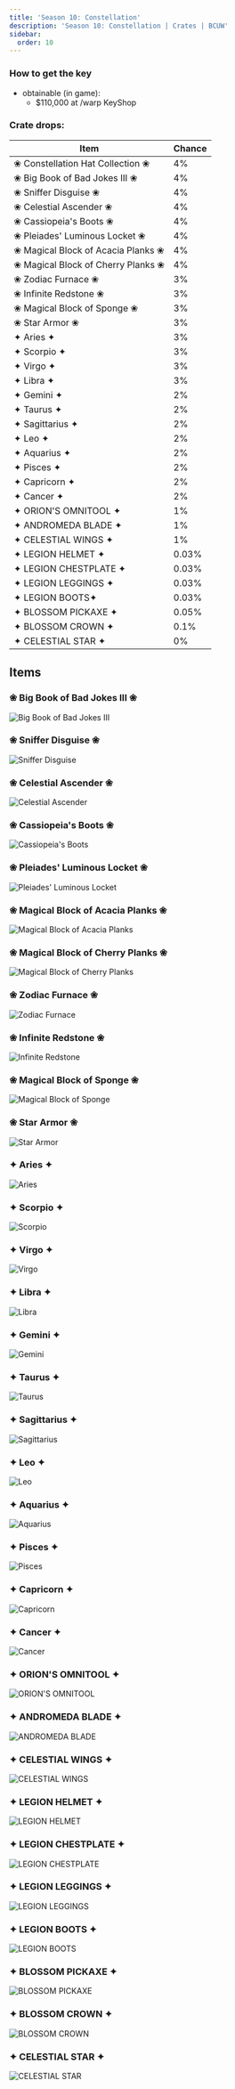 ```yaml
---
title: 'Season 10: Constellation'
description: 'Season 10: Constellation | Crates | BCUW'
sidebar:
  order: 10
---
```


### How to get the key
- obtainable (in game):
  - $110,000 at /warp KeyShop

### Crate drops:

| Item                                 | Chance |
|--------------------------------------|--------|
| ❀ Constellation Hat Collection ❀    | 4%     |
| ❀ Big Book of Bad Jokes III ❀       | 4%     |
| ❀ Sniffer Disguise ❀                | 4%     |
| ❀ Celestial Ascender ❀              | 4%     |
| ❀ Cassiopeia's Boots ❀              | 4%     |
| ❀ Pleiades' Luminous Locket ❀       | 4%     |
| ❀ Magical Block of Acacia Planks ❀  | 4%     |
| ❀ Magical Block of Cherry Planks ❀  | 4%     |
| ❀ Zodiac Furnace ❀                  | 3%     |
| ❀ Infinite Redstone ❀               | 3%     |
| ❀ Magical Block of Sponge ❀         | 3%     |
| ❀ Star Armor ❀                      | 3%     |
| ✦ Aries ✦                            | 3%     |
| ✦ Scorpio ✦                          | 3%     |
| ✦ Virgo ✦                            | 3%     |
| ✦ Libra ✦                            | 3%     |
| ✦ Gemini ✦                           | 2%     |
| ✦ Taurus ✦                           | 2%     |
| ✦ Sagittarius ✦                      | 2%     |
| ✦ Leo ✦                              | 2%     |
| ✦ Aquarius ✦                         | 2%     |
| ✦ Pisces ✦                           | 2%     |
| ✦ Capricorn ✦                        | 2%     |
| ✦ Cancer ✦                           | 2%     |
| ✦ ORION'S OMNITOOL ✦                 | 1%     |
| ✦ ANDROMEDA BLADE ✦                  | 1%     |
| ✦ CELESTIAL WINGS ✦                  | 1%     |
| ✦ LEGION HELMET ✦                    | 0.03%  |
| ✦ LEGION CHESTPLATE ✦                | 0.03%  |
| ✦ LEGION LEGGINGS ✦                  | 0.03%  |
| ✦ LEGION BOOTS✦                      | 0.03%  |
| ✦ BLOSSOM PICKAXE ✦                  | 0.05%  |
| ✦ BLOSSOM CROWN ✦                    | 0.1%   |
| ✦ CELESTIAL STAR ✦                   | 0%     |

## Items

### ❀ Big Book of Bad Jokes III ❀
![Big Book of Bad Jokes III](https://cdn.bcuw.xyz/2D/constellation/big_book_of_bad_jokes_iii.png)

### ❀ Sniffer Disguise ❀
![Sniffer Disguise](https://cdn.bcuw.xyz/2D/constellation/sniffer_disguise.png)

### ❀ Celestial Ascender ❀
![Celestial Ascender](https://cdn.bcuw.xyz/2D/constellation/celestial_ascender.png)

### ❀ Cassiopeia's Boots ❀
![Cassiopeia's Boots](https://cdn.bcuw.xyz/2D/constellation/cassiopeias_boots.png)

### ❀ Pleiades' Luminous Locket ❀
![Pleiades' Luminous Locket](https://cdn.bcuw.xyz/2D/constellation/pleiades_luminous_locket.png)

### ❀ Magical Block of Acacia Planks ❀
![Magical Block of Acacia Planks](https://cdn.bcuw.xyz/2D/constellation/magical_block_of_acacia_planks.png)

### ❀ Magical Block of Cherry Planks ❀
![Magical Block of Cherry Planks](https://cdn.bcuw.xyz/2D/constellation/magical_block_of_cherry_planks.png)

### ❀ Zodiac Furnace ❀
![Zodiac Furnace](https://cdn.bcuw.xyz/2D/constellation/zodiac_furnace.png)

### ❀ Infinite Redstone ❀
![Infinite Redstone](https://cdn.bcuw.xyz/2D/constellation/infinite_redstone.png)

### ❀ Magical Block of Sponge ❀
![Magical Block of Sponge](https://cdn.bcuw.xyz/2D/constellation/magical_block_of_sponge.png)

### ❀ Star Armor ❀
![Star Armor](https://cdn.bcuw.xyz/2D/constellation/star_armor.png)

### ✦ Aries ✦
![Aries](https://cdn.bcuw.xyz/2D/constellation/aries.png)

### ✦ Scorpio ✦
![Scorpio](https://cdn.bcuw.xyz/2D/constellation/scorpio.png)

### ✦ Virgo ✦
![Virgo](https://cdn.bcuw.xyz/2D/constellation/virgo.png)

### ✦ Libra ✦
![Libra](https://cdn.bcuw.xyz/2D/constellation/libra.png)

### ✦ Gemini ✦
![Gemini](https://cdn.bcuw.xyz/2D/constellation/gemini.png)

### ✦ Taurus ✦
![Taurus](https://cdn.bcuw.xyz/2D/constellation/taurus.png)

### ✦ Sagittarius ✦
![Sagittarius](https://cdn.bcuw.xyz/2D/constellation/sagittarius.png)

### ✦ Leo ✦
![Leo](https://cdn.bcuw.xyz/2D/constellation/leo.png)

### ✦ Aquarius ✦
![Aquarius](https://cdn.bcuw.xyz/2D/constellation/aquarius.png)

### ✦ Pisces ✦
![Pisces](https://cdn.bcuw.xyz/2D/constellation/pisces.png)

### ✦ Capricorn ✦
![Capricorn](https://cdn.bcuw.xyz/2D/constellation/capricorn.png)

### ✦ Cancer ✦
![Cancer](https://cdn.bcuw.xyz/2D/constellation/cancer.png)

### ✦ ORION'S OMNITOOL ✦
![ORION'S OMNITOOL](https://cdn.bcuw.xyz/2D/constellation/orions_omnitool.png)

### ✦ ANDROMEDA BLADE ✦
![ANDROMEDA BLADE](https://cdn.bcuw.xyz/2D/constellation/andromeda_blade.png)

### ✦ CELESTIAL WINGS ✦
![CELESTIAL WINGS](https://cdn.bcuw.xyz/2D/constellation/celestial_wings.png)

### ✦ LEGION HELMET ✦
![LEGION HELMET](https://cdn.bcuw.xyz/2D/constellation/legion_helmet.png)

### ✦ LEGION CHESTPLATE ✦
![LEGION CHESTPLATE](https://cdn.bcuw.xyz/2D/constellation/legion_chestplate.png)

### ✦ LEGION LEGGINGS ✦
![LEGION LEGGINGS](https://cdn.bcuw.xyz/2D/constellation/legion_leggings.png)

### ✦ LEGION BOOTS ✦
![LEGION BOOTS](https://cdn.bcuw.xyz/2D/constellation/legion_boots.png)

### ✦ BLOSSOM PICKAXE ✦
![BLOSSOM PICKAXE](https://cdn.bcuw.xyz/2D/constellation/blossom_pickaxe.png)

### ✦ BLOSSOM CROWN ✦
![BLOSSOM CROWN](https://cdn.bcuw.xyz/2D/constellation/blossom_crown.png)

### ✦ CELESTIAL STAR ✦
![CELESTIAL STAR](https://cdn.bcuw.xyz/2D/constellation/celestial_star.png)
